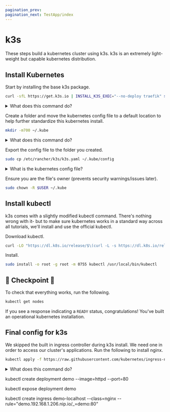 ```yaml
---
pagination_prev:
pagination_next: TestApp/index
---
```


# k3s

These steps build a kubernetes cluster using k3s. k3s is an extremely light-weight but capable kubernetes distribution.

## Install Kubernetes

Start by installing the base k3s package.

```bash
curl -sfL https://get.k3s.io | INSTALL_K3S_EXEC="--no-deploy traefik" sh -
```

<details>
  <summary>What does this command do?</summary>
  <ul>
    <li>
      <i>curl</i> transfers the k3s installer from the internet.
    </li>
    <li>
      The <i>pipe | </i> character allows us to chain multiple commands
      together.
    </li>
    <li>
      <i>INSTALL_K3S_EXEC="--no-deploy-traefik"</i> sets an environment variable
      to skip install traefik (the default ingress controller of k3s). We'll
      install nginx as our standard ingress controller in a following step.
      Nothing wrong with traefik- we do this so all kubernetes platforms in the
      tutorial work the same way later.
    </li>
    <li>
      <i>sh - </i> means run the result of previous step in a shell. In this
      case, it runs the installer we downloaded with curl.
    </li>
  </ul>
</details>

Create a folder and move the kubernetes config file to a default location to help further standardize this kubernetes install.

```bash
mkdir -m700 ~/.kube
```

<details>
  <summary>What does this command do?</summary>
  <i>mkdir</i> is the linux <b>Make Directory</b> command, <i>-m700</i> limits the
  permissions to just our user (which prevents warnings later in these tutorials),
  and <i>~/.kube</i> is the standard place kubectl will look later for the config
  file.
</details>

Export the config file to the folder you created.

```bash
sudo cp /etc/rancher/k3s/k3s.yaml ~/.kube/config
```

<details>
  <summary>What is the kubernetes config file?</summary>
  <ul>
    <li>
      Kubernetes distributions create a config file that describe the cluster
      and how to access it.
    </li>
    <li>
      k3s doesn't store the config file where kubectl normally looks for it.
      These last few steps move the file to the default spot where kubectl will
      look.
    </li>
  </ul>
</details>

Ensure you are the file's owner (prevents security warnings/issues later).

```bash
sudo chown -R $USER ~/.kube
```

## Install kubectl

k3s comes with a slightly modified kubectl command. There's nothing wrong with it- but to make sure kubernetes works in a standard way across all tutorials, we'll install and use the official kubectl.

Download kubectl.

```bash
curl -LO "https://dl.k8s.io/release/$\(curl -L -s https://dl.k8s.io/release/stable.txt\)/bin/linux/amd64/kubectl"
```

Install.

```bash
sudo install -o root -g root -m 0755 kubectl /usr/local/bin/kubectl
```

## 🏁 Checkpoint 🏁

To check that everything works, run the following.

```bash
kubectl get nodes
```

If you see a response indicating a `READY` status, congratulations! You've built an operational kubernetes installation.

## Final config for k3s

We skipped the built in ingress controller during k3s install. We need one in order to access our cluster's applications. Run the following to install nginx.

```bash
kubectl apply -f https://raw.githubusercontent.com/kubernetes/ingress-nginx/controller-v1.1.2/deploy/static/provider/cloud/deploy.yaml
```

<details>
  <summary>What does this command do?</summary>
  <ul>
    <li>
      <i>kubectl</i> is the base kubernetes administrative command.
    </li>
    <li>
      <i>apply -f</i> tells kubectl to read the following config file and do
      what it says.
    </li>
    <li>
      The URL points to the standard nginx ingress controller for kubernetes.
    </li>
  </ul>
</details>

kubectl create deployment demo --image=httpd --port=80

kubectl expose deployment demo

kubectl create ingress demo-localhost --class=nginx --rule="demo.192.168.1.206.nip.io/\_=demo:80"
